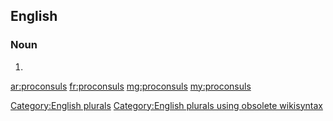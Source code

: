 ==English==

===Noun===
{{head|en}}

# {{plural of|proconsul}}

[[Category:English plurals]][[Category:English plurals using obsolete wikisyntax]]

[[ar:proconsuls]]
[[fr:proconsuls]]
[[mg:proconsuls]]
[[my:proconsuls]]